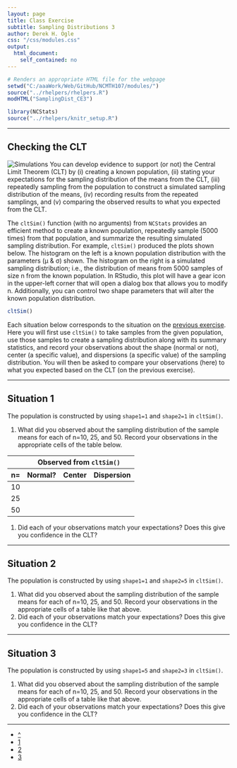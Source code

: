 ```yaml
---
layout: page
title: Class Exercise
subtitle: Sampling Distributions 3
author: Derek H. Ogle
css: "/css/modules.css"
output:
  html_document:
    self_contained: no
---
```


```r
# Renders an appropriate HTML file for the webpage
setwd("C:/aaaWork/Web/GitHub/NCMTH107/modules/")
source("../rhelpers/rhelpers.R")
modHTML("SamplingDist_CE3")
```

```r
library(NCStats)
source("../rhelpers/knitr_setup.R")
```

----

## Checking the CLT
<img src="http://derekogle.com/NCMTH107/modules/zimgs/computer-1.jpg" alt="Simulations" class="img-right">
You can develop evidence to support (or not) the Central Limit Theorem (CLT) by (i) creating a known population, (ii) stating your expectations for the sampling distribution of the means from the CLT, (iii) repeatedly sampling from the population to construct a simulated sampling distribution of the means, (iv) recording results from the repeated samplings, and (v) comparing the observed results to what you expected from the CLT.

The `cltSim()` function (with no arguments) from `NCStats` provides an efficient method to create a known population, repeatedly sample (5000 times) from that population, and summarize the resulting simulated sampling distribution. For example, `cltSim()` produced the plots shown below. The histogram on the left is a known population distribution with the parameters (&mu; &amp; &sigma;) shown. The histogram on the right is a simulated sampling distribution; i.e., the distribution of means from 5000 samples of size n from the known population. In RStudio, this plot will have a gear icon in the upper-left corner that will open a dialog box that allows you to modify n. Additionally, you can control two shape parameters that will alter the known population distribution.

```r
cltSim()
```

Each situation below corresponds to the situation on the [previous exercise](SamplingDist_CE2.html). Here you will first use `cltSim()` to take samples from the given population, use those samples to create a sampling distribution along with its summary statistics, and record your observations about the shape (normal or not), center (a specific value), and dispersions (a specific value) of the sampling distribution. You will then be asked to compare your observations (here) to what you expected based on the CLT (on the previous exercise).

----

## Situation 1
The population is constructed by using `shape1=1` and `shape2=1` in `cltSim()`.

1. What did you observed about the sampling distribution of the sample means for each of n=10, 25, and 50. Record your observations in the appropriate cells of the table below.

<table class="table table-bordered table-condensed" style="width:65%">
<thead>
<tr><th></th><th colspan=3 class="text-center">Observed from <code>cltSim()</code></th></tr>
<tr><th>n=</th><th class="text-center">Normal?</th><th class="text-center">Center</th><th class="text-center">Dispersion</th></tr>
</thead>
<tbody>
<tr><td>10</td><td>&nbsp;</td><td>&nbsp;</td><td>&nbsp;</td></tr>
<tr><td>25</td><td>&nbsp;</td><td>&nbsp;</td><td>&nbsp;</td></tr>
<tr><td>50</td><td>&nbsp;</td><td>&nbsp;</td><td>&nbsp;</td></tr>
</tbody>
</table>

1. Did each of your observations match your expectations? Does this give you confidence in the CLT?

----

## Situation 2
The population is constructed by using `shape1=1` and `shape2=5` in `cltSim()`.

1. What did you observed about the sampling distribution of the sample means for each of n=10, 25, and 50. Record your observations in the appropriate cells of a table like that above.
1. Did each of your observations match your expectations? Does this give you confidence in the CLT?

----

## Situation 3
The population is constructed by using `shape1=5` and `shape2=3` in `cltSim()`.

1. What did you observed about the sampling distribution of the sample means for each of n=10, 25, and 50. Record your observations in the appropriate cells of a table like that above.
1. Did each of your observations match your expectations? Does this give you confidence in the CLT?

----

<div class="text-center">
<ul class="pagination pagination-lg">
  <li><a href="SamplingDist.html">^</a></li>
  <li><a href="SamplingDist_CE1.html">1</a></li>
  <li><a href="SamplingDist_CE2.html">2</a></li>
  <li class="active"><a href="#">3</a></li>
</ul>

